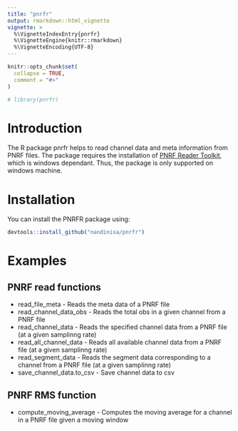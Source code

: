 ```yaml
---
title: "pnrfr"
output: rmarkdown::html_vignette
vignette: >
  %\VignetteIndexEntry{pnrfr}
  %\VignetteEngine{knitr::rmarkdown}
  %\VignetteEncoding{UTF-8}
---
```


```r
knitr::opts_chunk$set(
  collapse = TRUE,
  comment = "#>"
)
```

```r
# library(pnrfr)
```


# Introduction

The R package pnrfr helps to read channel data and meta information from PNRF files. The package requires the installation of [PNRF Reader Toolkit](https://www.hbm.com/en/2475/support-downloads-perception/
), which is windows dependant. Thus, the package is only supported on windows machine.  

# Installation

You can install the PNRFR package using: 

```r
devtools::install_github("nandinisa/pnrfr")
```

# Examples

## PNRF read functions

* read_file_meta - Reads the meta data of a PNRF file
* read_channel_data_obs - Reads the total obs in a given channel from a PNRF file
* read_channel_data - Reads the specified channel data from a PNRF file (at a given samplinng rate)
* read_all_channel_data - Reads all available channel data from a PNRF file (at a given samplinng rate)
* read_segment_data - Reads the segment data corresponding to a channel from a PNRF file (at a given samplinng rate)
* save_channel_data.to_csv - Save channel data to csv

## PNRF RMS function

* compute_moving_average - Computes the moving average for a channel in a PNRF file given a moving window
